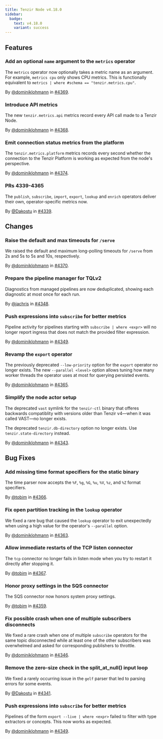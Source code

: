 ```yaml
---
title: Tenzir Node v4.18.0
sidebar:
  badge:
    text: v4.18.0
    variant: success
---
```


## Features

### Add an optional `name` argument to the `metrics` operator

The `metrics` operator now optionally takes a metric name as an argument. For
example, `metrics cpu` only shows CPU metrics. This is functionally equivalent
to `metrics | where #schema == "tenzir.metrics.cpu"`.

By [@dominiklohmann](https://github.com/dominiklohmann) in [#4369](https://github.com/tenzir/tenzir/pull/4369).

### Introduce API metrics

The new `tenzir.metrics.api` metrics record every API call made to a Tenzir
Node.

By [@dominiklohmann](https://github.com/dominiklohmann) in [#4368](https://github.com/tenzir/tenzir/pull/4368).

### Emit connection status metrics from the platform

The `tenzir.metrics.platform` metrics records every second whether the
connection to the Tenzir Platform is working as expected from the node's
perspective.

By [@dominiklohmann](https://github.com/dominiklohmann) in [#4374](https://github.com/tenzir/tenzir/pull/4374).

### PRs 4339-4365

The `publish`, `subscribe`, `import`, `export`, `lookup` and `enrich` operators
deliver their own, operator-specific metrics now.

By [@Dakostu](https://github.com/Dakostu) in [#4339](https://github.com/tenzir/tenzir/pull/4339).

## Changes

### Raise the default and max timeouts for `/serve`

We raised the default and maximum long-polling timeouts for `/serve` from 2s and
5s to 5s and 10s, respectively.

By [@dominiklohmann](https://github.com/dominiklohmann) in [#4370](https://github.com/tenzir/tenzir/pull/4370).

### Prepare the pipeline manager for TQLv2

Diagnostics from managed pipelines are now deduplicated, showing each diagnostic
at most once for each run.

By [@jachris](https://github.com/jachris) in [#4348](https://github.com/tenzir/tenzir/pull/4348).

### Push expressions into `subscribe` for better metrics

Pipeline activity for pipelines starting with `subscribe | where <expr>` will no
longer report ingress that does not match the provided filter expression.

By [@dominiklohmann](https://github.com/dominiklohmann) in [#4349](https://github.com/tenzir/tenzir/pull/4349).

### Revamp the `export` operator

The previously deprecated `--low-priority` option for the `export` operator no
longer exists. The new `--parallel <level>` option allows tuning how many
worker threads the operator uses at most for querying persisted events.

By [@dominiklohmann](https://github.com/dominiklohmann) in [#4365](https://github.com/tenzir/tenzir/pull/4365).

### Simplify the node actor setup

The deprecated `vast` symlink for the `tenzir-ctl` binary that offeres backwards
compatiblity with versions older than Tenzir v4—when it was called VAST—no
longer exists.

The deprecated `tenzir.db-directory` option no longer exists. Use
`tenzir.state-directory` instead.

By [@dominiklohmann](https://github.com/dominiklohmann) in [#4343](https://github.com/tenzir/tenzir/pull/4343).

## Bug Fixes

### Add missing time format specifiers for the static binary

The time parser now accepts the `%F`, `%g`, `%G`, `%u`, `%V`, `%z`, and `%Z`
format specifiers.

By [@tobim](https://github.com/tobim) in [#4366](https://github.com/tenzir/tenzir/pull/4366).

### Fix open partition tracking in the `lookup` operator

We fixed a rare bug that caused the `lookup` operator to exit unexpectedly when
using a high value for the operator's `--parallel` option.

By [@dominiklohmann](https://github.com/dominiklohmann) in [#4363](https://github.com/tenzir/tenzir/pull/4363).

### Allow immediate restarts of the TCP listen connector

The `tcp` connector no longer fails in listen mode when you try to restart it
directly after stopping it.

By [@tobim](https://github.com/tobim) in [#4367](https://github.com/tenzir/tenzir/pull/4367).

### Honor proxy settings in the SQS connector

The SQS connector now honors system proxy settings.

By [@tobim](https://github.com/tobim) in [#4359](https://github.com/tenzir/tenzir/pull/4359).

### Fix possible crash when one of multiple subscribers disconnects

We fixed a rare crash when one of multiple `subscribe` operators for the same
topic disconnected while at least one of the other subscribers was overwhelmed
and asked for corresponding publishers to throttle.

By [@dominiklohmann](https://github.com/dominiklohmann) in [#4346](https://github.com/tenzir/tenzir/pull/4346).

### Remove the zero-size check in the split_at_null() input loop

We fixed a rarely occurring issue in the `gelf` parser that led to parsing
errors for some events.

By [@Dakostu](https://github.com/Dakostu) in [#4341](https://github.com/tenzir/tenzir/pull/4341).

### Push expressions into `subscribe` for better metrics

Pipelines of the form `export --live | where <expr>` failed to filter with
type extractors or concepts. This now works as expected.

By [@dominiklohmann](https://github.com/dominiklohmann) in [#4349](https://github.com/tenzir/tenzir/pull/4349).

